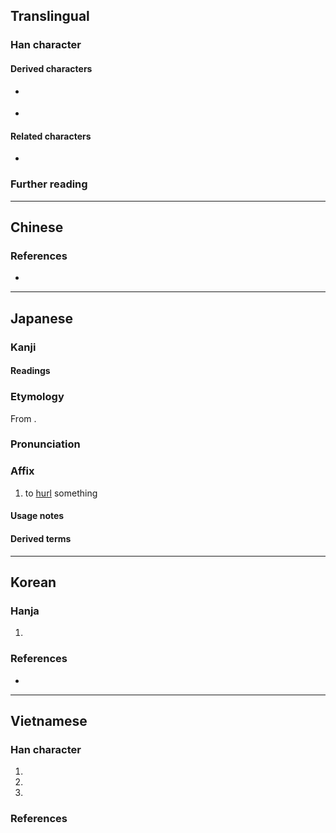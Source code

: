 {{also|拋}}
{{character info}}
==Translingual==

===Han character===
{{Han char|rn=64|rad=手|as=04|sn=7|four=54012|canj=QKNS|ids=⿰扌𠠵}}

====Derived characters====
* {{l|mul|[[𠴋]], [[𤽵]]}} {{q|Vietnamese [[Nôm]]}}
* {{l|mul|𦰖}} {{q|Exception: Only for mainland China glyph. Taiwan glyph contains {{l|mul|⿱[[艹]][[拋]]}} instead}}

====Related characters====
* {{l|mul|拋}} {{q|Orthodox form in [[Traditional Chinese]]}}

===Further reading===
{{Han ref|kx=0422.121|dkj=11901|hdz=31842.020|uh=629B}}

----

==Chinese==
{{zh-see|拋|sv}}

===References===
* {{R:twedu|A01535-001}}

----

==Japanese==

===Kanji===
{{ja-kanji|grade=|rs=手04}}

====Readings====
{{ja-readings
|goon=ひょう<へう
|kanon=ほう<はう
|kun=なげう-つ
}}

===Etymology===
{{ja-kanjitab|ほう|yomi=kanon}}

From {{der|ja|ltc|sort=ほう|-}} {{ltc-l|拋}}.

===Pronunciation===
{{ja-pron|ほう|yomi=kanon}}

===Affix===
{{ja-pos|affix|ほう|hhira=はう}}

# to [[hurl]] something

====Usage notes====
{{ja-toyo-depre|放}}

====Derived terms====
{{sense|replaced by {{l|ja|放}} in modern orthography}}
{{col3-u|ja
|{{ja-r|抛%棄|ほう%き|[[abandonment]], [[giving up]]; [[renunciation]]}}
|{{ja-r|抛%却|ほう%きゃく|[[neglect]]}}
|{{ja-r|抛擲|ほうてき|[[throwing away]]; [[ignoring]], [[neglect]]}}
|{{ja-r|抛る|ほうる|to [[throw]]}}
|{{ja-r|抛物線|ほうぶつせん|[[parabola]]}}
|{{ja-r|抛物面|ほうぶつめん|[[paraboloid]], a [[3D]] [[surface]] in the shape of a [[parabola]]}}
|{{ja-r|抛物線面|ほうぶつせん-めん|[[paraboloid]], a [[3D]] [[surface]] in the shape of a [[parabola]]}}
|{{ja-r|抛物面鏡|ほうぶつめん-きょう|[[parabolic]] [[mirror]]}}
}}

----

==Korean==

===Hanja===
{{ko-hanja|던지다|던질|포}}

# {{alternative form of|ko|拋||{{hanja form of|포|to [[throw]]}}}}

===References===
* {{R:ko:Inmyeongyonghanjapyo|47}}

{{categorize|ko|Hanja variant forms|sort=포}}

----

==Vietnamese==

===Han character===
{{vi-readings|rs=手04
|hanviet=phao-tdcndg;tdcntd;gdhn;bonet;genibrel
|phienthiet=披交 phi giao
|nom=phau-tdcndg;tdcntd;gdhn;btcn;bonet;genibrel;taberd, phào-tdcndg;tdcntd;gdhn;btcn;bonet, phao-tdcndg;gdhn;bonet;genibrel;taberd
}}

# {{han tu form of|phao|to [[throw]]; to [[launch]]}}
# {{Nom form of|phau|{{n-g|used as a [[complementary]] [[syllable]]}}}}
# {{Nom form of|phào|{{n-g|used as a [[complementary]] [[syllable]]}}}}

===References===
<references/>